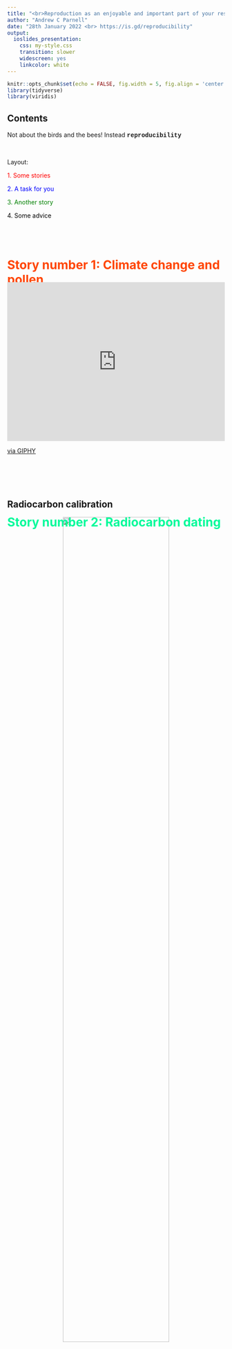 ```yaml
---
title: "<br>Reproduction as an enjoyable and important part of your research" 
author: "Andrew C Parnell"
date: "28th January 2022 <br> https://is.gd/reproducibility"
output: 
  ioslides_presentation: 
    css: my-style.css
    transition: slower
    widescreen: yes
    linkcolor: white
---
```


```r
knitr::opts_chunk$set(echo = FALSE, fig.width = 5, fig.align = 'center')
library(tidyverse)
library(viridis)
```

<script src="https://ajax.googleapis.com/ajax/libs/jquery/1.12.2/jquery.min.js"></script>

<script>
    $(document).ready(function() {
      $('slide:not(.title-slide, .backdrop, .segue)').append('<footer label=\"https://is.gd/reproducibility\"></footer>');    
    })
</script>

<style>
  footer:after {
    content: attr(label);
    font-size: 12pt;
    position: absolute;
    bottom: 25px;
    left: 60px;
    line-height: 1.9;
  }
</style>



## Contents

Not about the birds and the bees! Instead <span class="red2" style="font-family:'Courier'">
__reproducibility__</span>

<br>

Layout:

<span style="color:red">1. Some stories</span><br>

<span style="color:blue">2. A task for you</span><br>

<span style="color:green">3. Another story</span><br>

<span style="color:black">4. Some advice</span><br>

# <span style = "color:orangered;position:relative;top:50px;">Story number 1: Climate change and pollen</span> {data-background=https://upload.wikimedia.org/wikipedia/commons/b/b1/Monticchio_Laghi.jpg data-background-size=cover}

# 
<div style="width:100%;height:0;padding-bottom:73%;position:relative;"><iframe src="https://giphy.com/embed/LJPfWhMCs9Rks" width="100%" height="100%" style="position:absolute" frameBorder="0" class="giphy-embed" allowFullScreen></iframe></div><p><a href="https://giphy.com/gifs/shocked-surprise-LJPfWhMCs9Rks">via GIPHY</a></p>

# {data-background=https://github.com/andrewcparnell/reproducibility_talk_jan22/raw/main/img/xl.png data-background-size=cover}

# {data-background=https://github.com/andrewcparnell/reproducibility_talk_jan22/raw/main/img/jrssc.png data-background-size=cover}

# <span style = "color:mediumspringgreen;position:relative;top:100px;">Story number 2: Radiocarbon dating</span> {data-background=https://upload.wikimedia.org/wikipedia/commons/f/f0/1_MV_accelerator_mass_spectrometer.jpg data-background-size=cover}

## Radiocarbon calibration

<center>

![](https://andrewcparnell.github.io/Bchron/articles/Bchron_files/figure-html/unnamed-chunk-9-1.png){width=70%}

</center>

# 
<div style="width:100%;height:0;padding-bottom:100%;position:relative;"><iframe src="https://giphy.com/embed/1VWybIFCQdLJblbPHu" width="100%" height="100%" style="position:absolute" frameBorder="0" class="giphy-embed" allowFullScreen></iframe></div><p><a href="https://giphy.com/stickers/no-rainbow-nope-1VWybIFCQdLJblbPHu">via GIPHY</a></p>

# 
<iframe src="https://giphy.com/embed/eGxNpPRVhqoAyf9X7t" width="480" height="360" frameBorder="0" class="giphy-embed" allowFullScreen></iframe><p><a href="https://giphy.com/stickers/theartplug-never-nothing-i-dont-eGxNpPRVhqoAyf9X7t">via GIPHY</a></p>

# Part 2: Reproducibility and the IPCC;  a task {data-background=https://live.staticflickr.com/5743/23287131203_6b2dab6e92_c_d.jpg data-background-size=cover}

## Confidence in the IPCC

![](https://github.com/andrewcparnell/reproducibility_talk_jan22/raw/main/img/IPCC_confidence.png){width=50%}

## Your mission...

1. Download this file from GitHub: https://is.gd/IPCC2022
2. There are 62 pages, so run `sample(1:62, 1)`. Then count the number of references and do `sample(1:n_ref, 1)` to pick a random paper and copy the DOI
3. Search for the term `data`. Note down the number of times it is mentioned 
4. Search for `code`. Note down the number of times it is mentioned 
5. Search for `http`. See if there is code or data linked to the article that can be downloaded
6. Fill in the Google form: https://is.gd/IPCCform
7. Repeat as many times as you want

# Another story: my attempt at reproducibility done properly {data-background=https://live.staticflickr.com/893/42328565782_4d2a4de8a2_c_d.jpg data-background-size=cover}

## Back in time

<center>

![](https://github.com/andrewcparnell/reproducibility_talk_jan22/raw/main/img/me2008.png){width=50%}

</center>

## A stable isotope mixing model

<center>

![](https://github.com/andrewcparnell/reproducibility_talk_jan22/raw/main/img/SIMMs1.png){width=100%}

</center>

## First publications

<center>

![](https://github.com/andrewcparnell/reproducibility_talk_jan22/raw/main/img/simms_pubs.png){width=100%}

</center>

## A social media 'strategy'

<center>

![](https://github.com/andrewcparnell/reproducibility_talk_jan22/raw/main/img/simms_social_media.png){width=100%}

</center>

## Environmetrics and doing it wrong

<center>

![](https://github.com/andrewcparnell/reproducibility_talk_jan22/raw/main/img/simms_environmetrics.png){width=100%}

</center>

## How it's used

- Management and potential collapse of important <span style="color:red">microscopic plankton</span> in the Ionian Sea,
- Whether American <span style="color:orange">Black Bears</span> are consuming human crops, 
- The impacts of predator/prey removal and the new <span style="color:gold">EU Common Fishery policy</span>, 
- The effects of land use on living beings in <span style="color:green">river streams</span> and the link between storm-water run-off and pollution, 
- How the diets of individual <span style="color:blue">Neanderthals</span> differed from others, 
- The metabolic rate of <span style="color:indigo">Bottlenose dolphins</span>, 
- The life cycle of Uruguayan <span style="color:violet">Green turtles</span>,
- The increase of trace heavy metals in <span style="color:purple">seagrass leaves</span>

## GitHub pages and manuals

<center>

![](https://github.com/andrewcparnell/reproducibility_talk_jan22/raw/main/img/simms_github.png){width=100%}

</center>

## Some overall lessons I learnt

- <font size="6">If you want lots of citations write <span style="color:red">open-source</span> software and get feedback from users</font>
- <font size="6">Get users or non-expert <span style="color:green">collaborators</span> to help write the instruction manual</font>
- <font size="6">Keep (at least the first paper) <span style="color:blue">as simple as possible</span></font>
- <font size="6">Use social media and <span style="color:purple">answer queries</span> as quickly as you can</font>

# <span style = "color:white;position:relative;top:150px;">Part 3: 5 pieces of advice</span> {data-background=https://github.com/andrewcparnell/reproducibility_talk_jan22/raw/main/img/advice.png data-background-size=cover}

# 1. You can't<br>make your<br>work <br>completely<br>reproducible {data-background=https://live.staticflickr.com/5453/7368419622_d2d2125e1c_k_d.jpg data-background-size=100%}

## 2. ... but try to make every piece of work you do as reproducible as possible

1. <font size="6">Make it <span style="color:red">open access</span> (pretty much compulsory these days)</font>
2. <font size="6">Make it so that people can <span style="color:green">re-create your graphs</span></font>
3. <font size="6">Make it so that they can <span style="color:blue">generalise your code</span></font>

# <span style="color:red">3. Aim to turn every paper you write into an R package</span> {data-background=https://github.githubassets.com/images/modules/logos_page/Octocat.png data-background-size=50%}

# <span style="color:yellow">4. Write better comments in your code (but nobody writes good comments)</span> {data-background=https://github.com/andrewcparnell/reproducibility_talk_jan22/raw/main/img/code.png data-background-size=cover}

# <span style="color:coral; position:relative; top:170px;">5. Don't walk away from your hard work if you want to reap the benefits from it</span> {data-background=https://live.staticflickr.com/8277/30124375940_92e45afbf3_k_d.jpg data-background-size=cover}

## Some useful resources

1. [Writing R packages](https://r-pkgs.org) by Hadley Wickham
2. [The BES guide to reproducibility]( https://www.britishecologicalsociety.org/wp-content/uploads/2017/12/guide-to-reproducible-code.pdf)
3. [GitHub](https://github.com) and [Github Large File Storage](https://git-lfs.github.com)
4. Defining good [folder structures](https://github.com/ropensci/rrrpkg)

## The future!

1. <font size="6">All journals requiring code/data that runs and <span style="color:red">open-source</span> reproduces the figures</font>
2. <font size="6">The ability to <span style="color:orange">submit data</span> (done) and the ability to <span style="color:green">submit code</span> and get a DOI</font>
3. <font size="6"><span style="color:blue">Automated reproducibility</span></font>

## Summary

1. Making your papers/code reproducible is to <span style="color:gold;">your advantage</span>* (*if you're intending to pursue a career in academia)
2. Learn the <span style="color:darkblue;">tools of the trade</span> (e.g. R packages, Rmarkdown, GitHub) for reproducibility
3. Make reproducibility a cornerstone of <span style="color:darkslategray;">every paper</span> you write
4. Do you best and <span style="color:crimson;">don't beat yourself up</span> about not making everything reproducible
	
# <span style="position:relative;top:100px;">Back to the IPCC results</span> {data-background=https://live.staticflickr.com/3304/3494952959_ed9823e1de_k_d.jpg data-background-size=100%}

## Resources and funding

Monticchio: [Wikipedia](https://upload.wikimedia.org/wikipedia/commons/b/b1/Monticchio_Laghi.jpg);
gifs: [Giphy](https://giphy.com);
AMS machine: [Wikipedia](https://upload.wikimedia.org/wikipedia/commons/f/f0/1_MV_accelerator_mass_spectrometer.jpg);
Roadworks background: [flickr/Jeremy Segrott](https://www.flickr.com/photos/126337928@N05/);
Baby turtle: [flickr/Pedro Szekely](https://www.flickr.com/photos/pedrosz/);
[BART generator](http://www.ranzey.com/generators/bart/index.html);
Anger: [flickr/Saurabh Vyas](https://www.flickr.com/photos/vyassaurabh411/);
Walking: [flickr/gato-gato-gato](https://www.flickr.com/photos/gato-gato-gato/)

This work was supported by a Science Foundation Ireland Career Development Award grant 17/CDA/4695

<center>

<font size="6"><span style="color:red;">Thank you!</span></font>

</center>